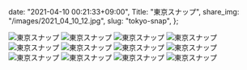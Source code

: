   date: "2021-04-10 00:21:33+09:00",
  Title: "東京スナップ",
  share_img: "/images/2021_04_10_12.jpg",
  slug: "tokyo-snap",
};

![東京スナップ](/images/2021_04_10_1.jpg)
![東京スナップ](/images/2021_04_10_2.jpg)
![東京スナップ](/images/2021_04_10_10.jpg)
![東京スナップ](/images/2021_04_10_11.jpg)
![東京スナップ](/images/2021_04_10_12.jpg)
![東京スナップ](/images/2021_04_10_3.jpg)
![東京スナップ](/images/2021_04_10_4.jpg)
![東京スナップ](/images/2021_04_10_5.jpg)
![東京スナップ](/images/2021_04_10_6.jpg)
![東京スナップ](/images/2021_04_10_7.jpg)
![東京スナップ](/images/2021_04_10_8.jpg)
![東京スナップ](/images/2021_04_10_9.jpg)
